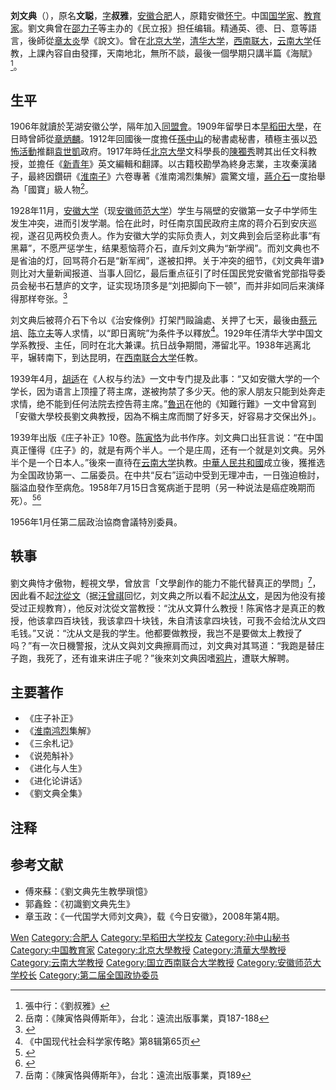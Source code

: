 {{Infobox person
|name=刘文典
|sex=男
|birth_date=1889年12月
|birth_place={{QING}}[[安徽|安徽]][[合肥|合肥]]
|death_date=1958年7月15日
|death_place={{PRC}}[[云南省|云南省]][[昆明|昆明]]
|nationality={{flag|Qing Dynasty|1862}}<br>{{PRC}}
|occupation=[[教育家|教育家]]
|educate=[[早稻田大學|早稻田大學]]
|past=[[北京大学|北京大学]]教授<br>[[清华大学|清华大学]]教授<br>[[国立西南联合大学|国立西南联合大学]]教授<br>[[云南大学|云南大学]]教授<br>[[安徽师范大学|安徽大学]]（现[[安徽师范大学|安徽师范大学]]）{{NoteTag|原安徽大学为安徽师范大学前身。|name=“师大”}}校长
|spouse=张秋华
|relatives=
}}

'''刘文典'''（{{bd|1889年|12月|1958年|7月15日|catIdx=L刘}}），原名'''文聪'''，[[表字|字]]'''叔雅'''，[[安徽|安徽]][[合肥|合肥]]人，原籍安徽[[怀宁|怀宁]]。中国[[国学家|国学家]]、[[教育家|教育家]]。劉文典曾在[[邵力子|邵力子]]等主办的《民立报》担任编辑。精通英、德、日、意等語言，後師從[[章太炎|章太炎]]學《說文》。曾在[[北京大学|北京大学]]，[[清华大学|清华大学]]，[[西南联大|西南联大]]，[[云南大学|云南大学]]任教，上課內容自由發揮，天南地北，無所不談，最後一個學期只講半篇《海賦》<ref>張中行：《劉叔雅》</ref>。

== 生平 ==
1906年就讀於芜湖安徽公学，隔年加入[[同盟會|同盟會]]。1909年留學日本[[早稻田大學|早稻田大學]]，在日時曾師從[[章炳麟|章炳麟]]。1912年回國後一度擔任[[孫中山|孫中山]]的秘書處秘書，積極主張以[[恐怖活動|恐怖活動]]推翻[[袁世凱|袁世凱]]政府。1917年時任[[北京大學|北京大學]]文科學長的[[陳獨秀|陳獨秀]]聘其出任文科教授，並擔任《[[新青年|新青年]]》英文編輯和翻譯。以古籍校勘學為終身志業，主攻秦漢諸子，最終因鑽研《[[淮南子|淮南子]]》六卷專著《淮南鴻烈集解》震驚文壇，[[蔣介石|蔣介石]]一度抬舉為「國寶」級人物<ref name=cf_187>岳南：《陳寅恪與傅斯年》，台北：遠流出版事業，頁187-188</ref>。

1928年11月，[[安徽师范大学|安徽大学]]（现[[安徽师范大学|安徽师范大学]]）{{NoteTag|name=“师大”}}学生与隔壁的安徽第一女子中学师生发生冲突，进而引发学潮。恰在此时，时任南京国民政府主席的蒋介石到安庆巡视，遂召见两校负责人。作为安徽大学的实际负责人，刘文典到会后坚称此事“有黑幕”，不愿严惩学生，结果惹恼蒋介石，直斥刘文典为“新学阀”。而刘文典也不是省油的灯，回骂蒋介石是“新军阀”，遂被扣押。关于冲突的细节，《刘文典年谱》则比对大量新闻报道、当事人回忆，最后重点征引了时任国民党安徽省党部指导委员会秘书石慧庐的文字，证实现场顶多是“刘把脚向下一顿”，而并非如同后来演绎得那样夸张。<ref>{{citenews|url=http://roll.sohu.com/20111130/n327449662.shtml　|title=《刘文典年谱》的怀疑与发现:有没有踢过蒋介石|date=2011-11-30|author=章玉政}}{{dead link|date=2017年11月 |bot=InternetArchiveBot |fix-attempted=yes }}</ref>

刘文典后被蒋介石下令以《治安條例》打架鬥毆論處、关押了七天，最後由[[蔡元培|蔡元培]]、[[陈立夫|陈立夫]]等人求情，以“即日离皖”为条件予以釋放<ref>《中国现代社会科学家传略》第8辑第65页</ref>。1929年任清华大学中国文学系教授、主任，同时在北大兼课。抗日战争期間，滞留北平。1938年逃离北平，辗转南下，到达昆明，在[[西南联合大学|西南联合大学]]任教。

1939年4月，[[胡适|胡适]]在《人权与约法》一文中专门提及此事：“又如安徽大学的一个学长，因为语言上顶撞了蒋主席，遂被拘禁了多少天。他的家人朋友只能到处奔走求情，绝不能到任何法院去控告蒋主席。”[[魯迅|魯迅]]在他的《知難行難》一文中曾寫到「安徽大學校長劉文典教授，因為不稱主席而關了好多天，好容易才交保出外」。

1939年出版《庄子补正》10卷。[[陈寅恪|陈寅恪]]为此书作序。刘文典口出狂言说：“在中国真正懂得《庄子》的，就是有两个半人。一个是庄周，还有一个就是刘文典。另外半个是一个日本人。”後來一直待在[[云南大学|云南大学]]执教。[[中華人民共和國|中華人民共和國]]成立後，獲推选为全国政协第一、二届委员。在中共“反右”运动中受到无理冲击，一日強迫檢討，腦溢血發作至病危。1958年7月15日含冤病逝于昆明（另一种说法是癌症晚期而死）。<ref name="章玉政2015">{{cite book|author=章玉政|title=劉文典：狂士本色|url=https://books.google.com/books?id=UcVcDwAAQBAJ&pg=PA204|date=2015-09-01|publisher=遼寧人民出版社|isbn=978-7-205-08351-9|pages=204頁|access-date=2018-06-15|archive-date=2021-07-19|archive-url=https://web.archive.org/web/20210719061937/https://books.google.com/books?id=UcVcDwAAQBAJ&pg=PA204|dead-url=no}}</ref><ref>{{Cite web |url=http://mjlsh.usc.cuhk.edu.hk/Book.aspx?cid=4&tid=4586 |title=一代狂人国学大师刘文典 |accessdate=2018-06-15 |archive-date=2020-04-13 |archive-url=https://web.archive.org/web/20200413043633/http://mjlsh.usc.cuhk.edu.hk/Book.aspx?cid=4&tid=4586 |dead-url=no }}</ref>

1956年1月任第二屆政治協商會議特別委員。

== 轶事 ==
劉文典恃才傲物，輕視文學，曾放言「文學創作的能力不能代替真正的學問」<ref name=cf_189>岳南：《陳寅恪與傅斯年》，台北：遠流出版事業，頁189</ref>，因此看不起[[沈從文|沈從文]]（据[[汪曾祺|汪曾祺]]回忆，刘文典之所以看不起[[沈从文|沈从文]]，是因为他没有接受过正规教育），他反对沈從文當教授：“沈从文算什么教授！陈寅恪才是真正的教授，他该拿四百块钱，我该拿四十块钱，朱自清该拿四块钱，可我不会给沈从文四毛钱。”又说：“沈从文是我的学生。他都要做教授，我岂不是要做太上教授了吗？”有一次日機警报，沈从文與刘文典擦肩而过，刘文典对其骂道：“我跑是替庄子跑，我死了，还有谁来讲庄子呢？”後來刘文典因嗜[[鸦片|鸦片]]，遭联大解聘。

== 主要著作 ==
*《庄子补正》
*《[[淮南鸿烈|淮南鸿烈]]集解》
*《三余札记》
*《说苑斛补》
*《进化与人生》
*《进化论讲话》
*《劉文典全集》

== 注释 ==
{{NoteFoot}}

== 参考文献 ==
{{reflist}}
* 傅來蘇：《劉文典先生教學瑣憶》
* 郭鑫銓：《初識劉文典先生》
* 章玉政：《一代国学大师刘文典》，载《今日安徽》，2008年第4期。

{{Authority control}}
{{DEFAULTSORT:Liu}}
[[Category:劉姓|Wen]]
[[Category:合肥人|Category:合肥人]]
[[Category:早稻田大学校友|Category:早稻田大学校友]]
[[Category:孙中山秘书|Category:孙中山秘书]]
[[Category:中国教育家|Category:中国教育家]]
[[Category:北京大學教授|Category:北京大學教授]]
[[Category:清華大學教授|Category:清華大學教授]]
[[Category:云南大学教授|Category:云南大学教授]]
[[Category:国立西南联合大学教授|Category:国立西南联合大学教授]]
[[Category:安徽师范大学校长|Category:安徽师范大学校长]]
[[Category:第二届全国政协委员|Category:第二届全国政协委员]]